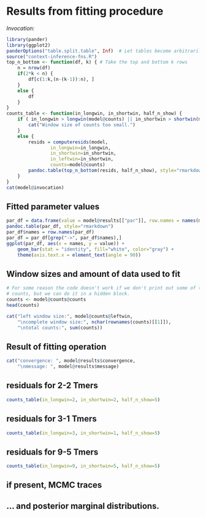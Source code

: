 # Results from fitting procedure

*Invocation:*
```r
library(pander)
library(ggplot2)
panderOptions("table.split.table", Inf)  # Let tables become arbitrarily wide rather than wrapping.
source("context-inference-fns.R")
top_n_bottom <- function(df, k) { # Take the top and bottom k rows
    n = nrow(df)
    if(2*k < n) {
        df[c(1:k,(n-(k-1)):n), ]
    }
    else {
        df
    }
}
counts_table <- function(in_longwin, in_shortwin, half_n_show) {
    if ( in_longwin > longwin(model@counts) || in_shortwin > shortwin(model@counts) ) {
        cat("Window size of counts too small.")
    }
    else {
        resids = computeresids(model,
                in_longwin=in_longwin,
                in_shortwin=in_shortwin,
                in_leftwin=in_shortwin,
                counts=model@counts)
        pandoc.table(top_n_bottom(resids, half_n_show), style="rmarkdown")
    }
}
cat(model@invocation)
```


## Fitted parameter values
```r
par_df = data.frame(value = model@results[["par"]], row.names = names(model@results[["par"]]))
pandoc.table(par_df, style="rmarkdown")
par_df$names = row.names(par_df)
par_df = par_df[grep("->", par_df$names),]
ggplot(par_df, aes(x = names, y = value)) +
    geom_bar(stat = "identity", fill="white", color="gray") +
    theme(axis.text.x = element_text(angle = 90))
```


## Window sizes and amount of data used to fit
```r
# For some reason the code doesn't work if we don't print out some of the
# counts, but we can do it in a hidden block.
counts <- model@counts@counts
head(counts)
```


```r
cat("left window size:", model@counts@leftwin,
    "\ncomplete window size:", nchar(rownames(counts)[[1]]),
    "\ntotal counts:", sum(counts))
```


## Result of fitting operation
```r
cat("convergence: ", model@results$convergence,
    "\nmessage: ", model@results$message)
```

## residuals for 2-2 Tmers
```r
counts_table(in_longwin=2, in_shortwin=2, half_n_show=5)
```

## residuals for 3-1 Tmers
```r
counts_table(in_longwin=3, in_shortwin=1, half_n_show=5)
```

## residuals for 9-5 Tmers
```r
counts_table(in_longwin=9, in_shortwin=5, half_n_show=5)
```

## if present, MCMC traces


## ... and posterior marginal distributions.

